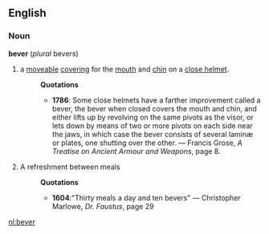 ==English==
===Noun===
'''bever''' (''plural'' bevers)
#a [[moveable]] [[covering]] for the [[mouth]] and [[chin]] on a [[close helmet]].
#:'''Quotations'''
#:*'''1786''':  Some close helmets have a farther improvement called a bever, the bever when closed covers the mouth and chin, and either lifts up by revolving on the same pivots as the visor, or lets down by means of two or more pivots on each side near the jaws, in which case the bever consists of several laminæ or plates, one shutting over the other. &mdash; Francis Grose, ''A Treatise on Ancient Armour and Weapons'', page 8.
#A refreshment between meals
#:'''Quotations'''
#:*'''1604''':"Thirty meals a day and ten bevers" &mdash; Christopher Marlowe, ''Dr. Faustus'', page 29

[[nl:bever]]